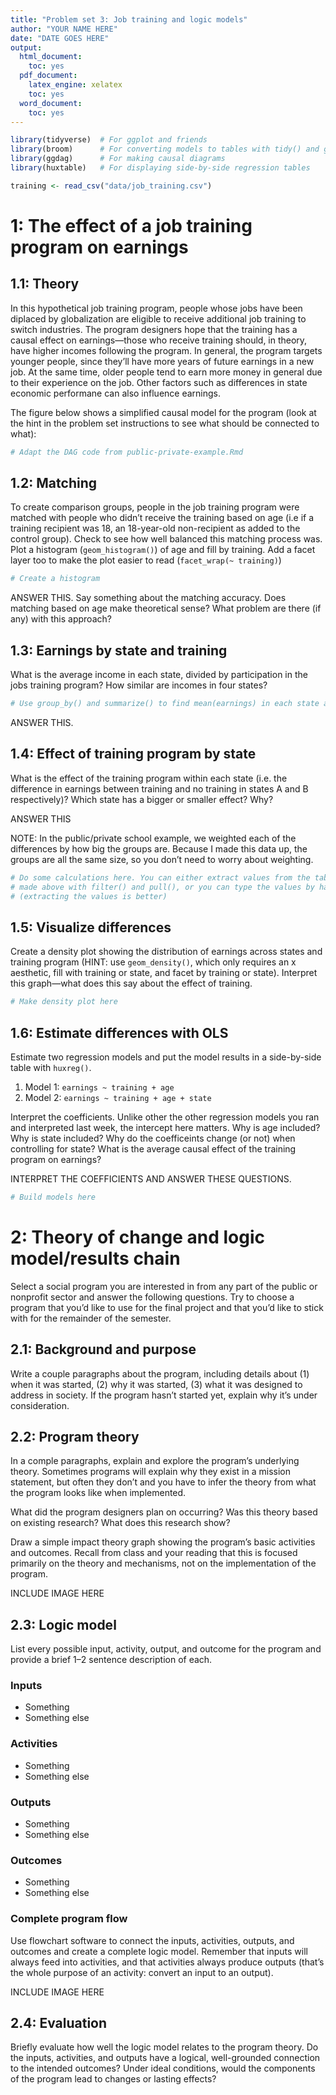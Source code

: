 ```yaml
---
title: "Problem set 3: Job training and logic models"
author: "YOUR NAME HERE"
date: "DATE GOES HERE"
output: 
  html_document: 
    toc: yes
  pdf_document: 
    latex_engine: xelatex
    toc: yes
  word_document: 
    toc: yes
---
```


```r
library(tidyverse)  # For ggplot and friends
library(broom)      # For converting models to tables with tidy() and glance()
library(ggdag)      # For making causal diagrams
library(huxtable)   # For displaying side-by-side regression tables

training <- read_csv("data/job_training.csv")
```

# 1: The effect of a job training program on earnings

## 1.1: Theory

In this hypothetical job training program, people whose jobs have been diplaced by globalization are eligible to receive additional job training to switch industries. The program designers hope that the training has a causal effect on earnings---those who receive training should, in theory, have higher incomes following the program. In general, the program targets younger people, since they'll have more years of future earnings in a new job. At the same time, older people tend to earn more money in general due to their experience on the job. Other factors such as differences in state economic performane can also influence earnings. 

The figure below shows a simplified causal model for the program (look at the hint in the problem set instructions to see what should be connected to what):

```r
# Adapt the DAG code from public-private-example.Rmd
```


## 1.2: Matching

To create comparison groups, people in the job training program were matched with people who didn't receive the training based on age (i.e if a training recipient was 18, an 18-year-old non-recipient as added to the control group). Check to see how well balanced this matching process was. Plot a histogram (`geom_histogram()`) of age and fill by training. Add a facet layer too to make the plot easier to read (`facet_wrap(~ training)`)

```r
# Create a histogram
```

ANSWER THIS. Say something about the matching accuracy. Does matching based on age make theoretical sense? What problem are there (if any) with this approach?


## 1.3: Earnings by state and training

What is the average income in each state, divided by participation in the jobs training program? How similar are incomes in four states?

```r
# Use group_by() and summarize() to find mean(earnings) in each state and training statuf
```

ANSWER THIS.


## 1.4: Effect of training program by state

What is the effect of the training program within each state (i.e. the difference in earnings between training and no training in states A and B respectively)? Which state has a bigger or smaller effect? Why?

ANSWER THIS

NOTE: In the public/private school example, we weighted each of the differences by how big the groups are. Because I made this data up, the groups are all the same size, so you don't need to worry about weighting.

```r
# Do some calculations here. You can either extract values from the table you
# made above with filter() and pull(), or you can type the values by hand
# (extracting the values is better)
```


## 1.5: Visualize differences

Create a density plot showing the distribution of earnings across states and training program (HINT: use `geom_density()`, which only requires an x aesthetic, fill with training or state, and facet by training or state). Interpret this graph—what does this say about the effect of training.

```r
# Make density plot here
```


## 1.6: Estimate differences with OLS

Estimate two regression models and put the model results in a side-by-side table with `huxreg()`.

1. Model 1: `earnings ~ training + age`
2. Model 2: `earnings ~ training + age + state`

Interpret the coefficients. Unlike other the other regression models you ran and interpreted last week, the intercept here matters. Why is age included? Why is state included? Why do the coefficeints change (or not) when controlling for state? What is the average causal effect of the training program on earnings?

INTERPRET THE COEFFICIENTS AND ANSWER THESE QUESTIONS.

```r
# Build models here
```


# 2: Theory of change and logic model/results chain

Select a social program you are interested in from any part of the public or nonprofit sector and answer the following questions. Try to choose a program that you'd like to use for the final project and that you'd like to stick with for the remainder of the semester.

## 2.1: Background and purpose

Write a couple paragraphs about the program, including details about (1) when it was started, (2) why it was started, (3) what it was designed to address in society. If the program hasn't started yet, explain why it's under consideration.


## 2.2: Program theory

In a comple paragraphs, explain and explore the program's underlying theory. Sometimes programs will explain why they exist in a mission statement, but often they don't and you have to infer the theory from what the program looks like when implemented. 

What did the program designers plan on occurring? Was this theory based on existing research? What does this research show? 

Draw a simple impact theory graph showing the program's basic activities and outcomes. Recall from class and your reading that this is focused primarily on the theory and mechanisms, not on the implementation of the program.

INCLUDE IMAGE HERE


## 2.3: Logic model

List every possible input, activity, output, and outcome for the program and provide a brief 1–2 sentence description of each.

### Inputs

- Something
- Something else

### Activities

- Something
- Something else

### Outputs

- Something
- Something else

### Outcomes

- Something
- Something else

### Complete program flow

Use flowchart software to connect the inputs, activities, outputs, and outcomes and create a complete logic model. Remember that inputs will always feed into activities, and that activities always produce outputs (that's the whole purpose of an activity: convert an input to an output).

INCLUDE IMAGE HERE


## 2.4: Evaluation

Briefly evaluate how well the logic model relates to the program theory. Do the inputs, activities, and outputs have a logical, well-grounded connection to the intended outcomes? Under ideal conditions, would the components of the program lead to changes or lasting effects?

